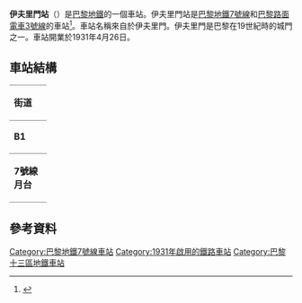 {{expand|time=2016-02-26T00:54:23+00:00}}
{{refimprove|time=2016-02-26T00:54:23+00:00}}
{{Infobox station
| name                = 伊夫里門站
| symbol_location     = paris
| symbol              = m
| symbol2             = 
| type                = [[巴黎地鐵|巴黎地鐵]]車站
| image               = [[File:VBRITTO-metro-porte-divry-paris.jpg|275px]]
| alt                 = 
| caption             = 
| other_name          = 
| address             = [[巴黎13區|巴黎13區]]
| borough             = [[法蘭西島|法蘭西島]]
| country             = 法國
| iso_region          = FR_scale:2000
| coordinates_display = title
| coordinates_format  = dms
| latd  = 48.82096| latm  = | lats  = | latNS  = 
| longd = 2.37044| longm = | longs = | longEW = 
| coordinates         = 
| owned               = [[RATP|RATP]]
| operator            = [[RATP|RATP]]
| line                = 
| disabled            = 
| zone                = 1
| opened              = {{Start-date|1931年4月26日}}
| closed              = <!-- {{End date|YYYY|MM|DD|df=y}} -->
| services            = 
| map_type            = France Paris
}}
'''伊夫里門站'''（{{lang-fr|Porte d'Ivry}}）是[[巴黎地鐵|巴黎地鐵]]的一個車站。伊夫里門站是[[巴黎地鐵7號線|巴黎地鐵7號線]]和[[巴黎路面電車3號線|巴黎路面電車3號線]]的車站<ref>{{cite web|url=http://goparis.about.com/od/transportation/ss/Metro_and_Buses_8.htm|title=How to Use Paris Public Transportation - Metro, Bus and RER|author=Traub, Courtney|accessdate=2008-04-22|archive-date=2007-11-28|archive-url=https://web.archive.org/web/20071128070721/http://goparis.about.com/od/transportation/ss/Metro_and_Buses_8.htm|dead-url=no}}</ref>。車站名稱來自於伊夫里門。伊夫里門是巴黎在19世紀時的城門之一。車站開業於1931年4月26日。
== 車站結構 ==
{| border=0 cellspacing=0 cellpadding=3
|style="border-bottom:solid 1px gray;border-top:solid 1px gray;" width=50 valign=top|'''街道'''
|-
|style="border-bottom:solid 1px gray;border-top:solid 1px gray;" width=50 valign=top|'''B1'''
|style="border-top:solid 1px gray;border-bottom:solid 1px gray;" width=100 valign=top|連接層
|-
|style="border-bottom:solid 1px gray;" width=50 rowspan=10 valign=top|'''7號線月台'''
|style="border-top:solid 1px gray;border-right:solid 2px black;border-left:solid 2px black;border-bottom:solid 2px black;" colspan=2|<center><small>[[側式月台|側式月台]]，右側開門</small>
|-
|style="border-bottom:solid 1px gray;" width=100|南行
|style="border-bottom:solid 1px gray;" width=390|{{arrow|L}} [[File:Metro-M.svg|16x16px]][[File:Paris_Metro_7.svg|16x16px]]往[[伊夫里鎮站|伊夫里鎮]]<small>（[[居里夫婦站|居里夫婦]]）</small>
|-
|北行
|無定期服務
|-
|style="border-top:solid 2px black;border-right:solid 2px black;border-left:solid 2px black;border-bottom:solid 2px black;" colspan=2|<center><small>[[島式月台|島式月台]]，左側開門</small></center>
|-
|北行
|{{arrow|R}} [[File:Metro-M.svg|16x16px]][[File:Paris_Metro_7.svg|16x16px]]往[[新庭-1945年5月8日站|新庭-1945年5月8日]]<small>（[[史瓦西門站|史瓦西門]]）</small>
|}

==參考資料==
{{reflist}}

{{commons category|Porte d'Ivry (Paris Metro)}}
{{巴黎地鐵7號線}}
{{巴黎路面電車3號線}}
{{DEFAULTSORT:Porte d'Ivry}}
[[Category:巴黎地鐵7號線車站|Category:巴黎地鐵7號線車站]]
[[Category:1931年啟用的鐵路車站|Category:1931年啟用的鐵路車站]]
[[Category:巴黎十三區地鐵車站|Category:巴黎十三區地鐵車站]]